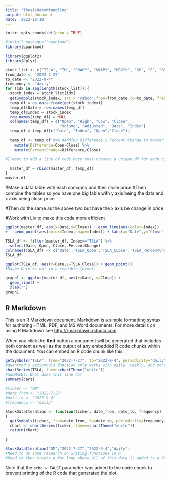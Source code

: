 ```yaml
---
title: "ThesisDataWrangling"
output: html_document
date: '2022-10-10'
---
```


```r
knitr::opts_chunk$set(echo = TRUE)

#install.packages("quantmod")
library(quantmod)
```

```r
library(ggplot2)
library(dplyr)
```


```r

stock_list <- c("TSLA", "TM", "POAHY", "VWAPY", "MBGYY", "GM", "F", "BMWYY", "STLA", "HMC", "RACE", "RIVN", "HYMTF", "NIO", "LCID", "TTM")
from_date <- "2022-7-27"
to_date <- "2022-9-4"
frequency <- "daily"
for (idx in seq(length(stock_list))){
  stock_index = stock_list[idx]
  getSymbols(stock_index, src = "yahoo",from=from_date,to=to_date, frequency=frequency)
  temp_df = as.data.frame(get(stock_index))
  temp_df$Date = row.names(temp_df)
  temp_df$Index = stock_index
  row.names(temp_df) = NULL
  colnames(temp_df) = c("Open", "High", "Low", "Close", 
                        "Volume", "Adjusted", "Date", "Index")
  temp_df = temp_df[c("Date", "Index", "Open","Close")]
  
  temp_df <- temp_df %>% #Adding Difference & Percent Change to master_df 
    mutate(Difference=Open-Close) %>%
    mutate(PercentChange=Difference/Close)
  
#I want to add a line of code here that creates a unique df for each company as the for loop iterates through each stock_list index. EX:TSLA_df, TM_df, POAHY_df
  
  master_df = rbind(master_df, temp_df)
}
master_df
```

#Make a data table with each comapny and their close price
#Then combine the tables so you have one big table with y axis being the data and x axis being close price

#Then do the same as the above two but have the x axis be change in price

#Work with Liv to make this code more efficient



```r
ggplot(master_df, aes(x=Date,y=Close)) + geom_line(aes(color=Index))
+   geom_point(aes(color=Index,shape=Index)) + labs(x="Date",y="Close")
```
```r
TSLA_df <- filter(master_df, Index=="TSLA") %>%
  select(Date, Open, Close, PercentChange)
colnames(TSLA_df) <- c('Date','TSLA_Open','TSLA_CLose','TSLA_PercentChange')
TSLA_df
```


```r
ggplot(TSLA_df, aes(x=Date,y=TSLA_Close)) + geom_point()
#Maybe Date is not in a readable format
```

```r
graph1 <- ggplot(master_df, aes(x=Date, y=Close)) +
  geom_line() + 
  xlab("")
graph1
```



## R Markdown

This is an R Markdown document. Markdown is a simple formatting syntax for authoring HTML, PDF, and MS Word documents. For more details on using R Markdown see <http://rmarkdown.rstudio.com>.

When you click the **Knit** button a document will be generated that includes both content as well as the output of any embedded R code chunks within the document. You can embed an R code chunk like this:

```r
getSymbols("TSLA", from="2022-7-27", to="2022-9-4", periodicity="daily", src="yahoo")
#quantmod's getSymbols function only works with daily, weekly, and monthly
chartSeries(TSLA, theme=chartTheme("white"))
#addMACD() What does this line do?
summary(cars)
```
```r

#ticker <- "GM"
#date_from <- "2022-7-27"
#date_to <- "2022-9-4"
#frequency <- "daily"

StockDataIteration <- function(ticker, date_from, date_to, frequency)
{
  getSymbols(ticker, from=date_from, to=date_to, periodicity=frequency, src="yahoo")
  chart <- chartSeries(ticker, theme=chartTheme("white"))
  return(chart)

}
```

```r
StockDataIteration("GM","2022-7-27","2022-9-4","daily")
#Need to do some research on writing functions in R
#Need to then create a for loop where all of this data is added to a datatable as a new column
```



Note that the `echo = FALSE` parameter was added to the code chunk to prevent printing of the R code that generated the plot.
